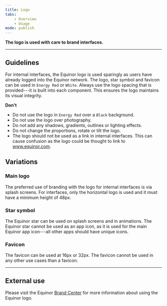 ```yaml
---
title: Logo
tabs:
    - Overview
    - Usage
mode: publish
---
```



**The logo is used with care to brand interfaces.**
<!--One to two sentences as an introduction to the component-->

***


## Guidelines
<!--List how to use it, sizes, widths, grid interactions, color allowances -->

For internal interfaces, the Equinor logo is used sparingly as users have already logged into the Equinor network. The logo, star symbol and favicon can be used in `Energy Red` or `White`. Always use the logo spacing that is provided---it is built into each component. This ensures the logo maintains its visual integrity. 


**Don't**
<!--Bullet point list if needed -->

* Do not use the logo in `Energy Red` over a `Black` background. 
* Do not use the logo over photography.
* Do not add any shadows, gradients, outlines or lighting effects. 
* Do not change the proportions, rotate or tilt the logo.
* The logo should not be used as a link in internal interfaces. This can cause confusion as the logo could be thought to link to www.equinor.com. 


## Variations 

<!--One ### heading per frame in Figma, explaining each component in that frame. One 'content' section per variation if needed -->


### Main logo

The preferred use of branding with the logo for internal interfaces is via splash screens. For interfaces, only the horizontal logo is used and it must have a minimum height of 48px.

<Embed url="https://www.figma.com/file/BQjYMxdSdgRkdhKTDDU7L4KU/Assets?node-id=71%3A107" />


### Star symbol

The Equinor star can be used on splash screens and in animations. The Equinor star cannot be used as an app icon, as it is used for the main Equinor app icon---all other apps should have unique icons.

<Embed url="https://www.figma.com/file/BQjYMxdSdgRkdhKTDDU7L4KU/Assets?node-id=71%3A141" />


### Favicon

The favicon can be used at 16px or 32px. The favicon cannot be used in any other use cases than a favicon. 

<Embed url="https://www.figma.com/file/BQjYMxdSdgRkdhKTDDU7L4KU/Assets?node-id=71%3A172" />


*** 


## External use

Please visit the Equinor [Brand Center](https://communicationtoolbox.equinor.com/brandcenter/en/equinorbc/component/default/97 "Brand Center Toolbox Guidelines") for more information about using the Equinor logo. 
